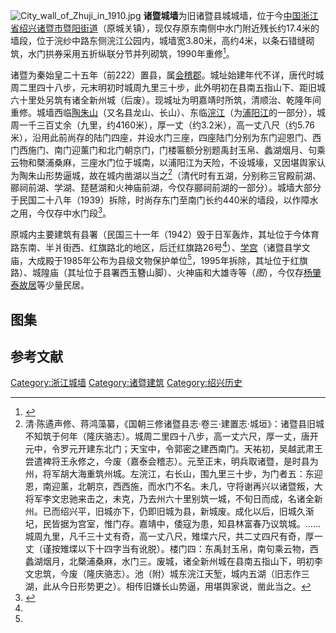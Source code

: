 [[File:City_wall_of_Zhuji_in_1910.jpg|thumb]]
{{文物保护单位
| 级别 = 区级
| 省名 = 浙江省
| 市/县名 = 诸暨市
| 名称 = 城墙
| 图片 = [[File:City_wall_of_Zhuji_07_2015-04.jpg|260px]]<br><small>中水门外侧，2015年4月</small>
| 编号 = 不详
| 分类 = 古建筑
| 时代 = 明
| 所在 = 城关镇
| 登录 = 1981年5月
}} 
'''诸暨城墙'''为旧诸暨县城城墙，位于今[[中国|中国]][[浙江省|浙江省]][[绍兴市|绍兴]][[诸暨市|诸暨市]][[暨阳街道|暨阳街道]]（原城关镇），现仅存原东南侧中水门附近残长约17.4米的墙段，位于浣纱中路东侧浣江公园内，城墙宽3.80米，高约4米，以条石错缝砌筑，水门拱券采用五折纵联分节并列砌筑，1990年重修<ref name="市志">{{cite web|url=http://www.sx.gov.cn/col/col1406/|title=《绍兴市志 第三十五卷·文物古迹 第六章·历史建筑》|accessdate=2016-07-25|author=|publisher=绍兴市政府|archive-url=https://web.archive.org/web/20160304084514/http://www.sx.gov.cn/col/col1406/|archive-date=2016-03-04|dead-url=yes}}</ref>。

诸暨为秦始皇二十五年（前222）置县，属[[会稽郡|会稽郡]]。城址始建年代不详，唐代时城周二里四十八步，元末明初时城周九里三十步，此外明初在县南五指山下、距旧城六十里处另筑有诸全新州城（后废）。现城址为明嘉靖时所筑，清顺治、乾隆年间重修。城墙西临[[陶朱山|陶朱山]]（又名县龙山、长山）、东临[[浣江|浣江]]（为[[浦阳江|浦阳江]]的一部分），城周一千三百丈余（九里，约4160米），厚一丈（约3.2米），高一丈八尺（约5.76米），沿用此前尚存的陆门四座，并设水门三座，四座陆门分别为东门迎恩门、西门西施门、南门迎薰门和北门朝京门，门楼匾额分别题禹封玉帛、蠡湖烟月、句乘云物和槩浦桑麻，三座水门位于城南，以浦阳江为天险，不设城壕，又因堪舆家认为陶朱山形势逼城，故在城内凿湖以当之<ref>清·陈遹声修、蒋鸿藻纂，《国朝三修诸暨县志·卷三·建置志·城垣》：诸暨县旧城不知筑于何年（隆庆骆志）。城周二里四十八步，高一丈六尺，厚一丈，唐开元中，令罗元开建东北门；天宝中，令郭密之建西南门。天祐初，吴越武肃王尝遣裨将王永修之，今废（嘉泰会稽志）。元至正末，明兵取诸暨，是时县为州，将军胡大海重筑州城。左浣江，右长山，围九里三十步，为门者五：东迎恩，南迎薰，北朝京，西西施，而水门不名。未几，守将谢再兴以诸暨叛，大将军李文忠驰来击之，未克，乃去州六十里别筑一城，不旬日而成，名诸全新州。已而绍兴平，旧城亦下，仍即旧城为县，新城废。成化以后，旧城久渐圮，民皆据为宫室，惟门存。嘉靖中，倭寇为患，知县林富春乃议筑城。……城周九里，凡千三十丈有奇，高一丈八尺，雉堞六尺，共二丈四尺有奇，厚一丈（谨按雉堞以下十四字当有讹脱）。楼门四：东禹封玉帛，南句乘云物，西蠡湖烟月，北槩浦桑麻，水门三。废城，诸全新州城在县南五指山下，明初李文忠筑，今废（隆庆骆志）。池（附）城东浣江天堑，城内五湖（旧志作三湖，此从今日形势更之）。相传旧嫌长山势逼，用堪舆家说，凿此当之。</ref>（清代时有五湖，分别称三官殿前湖、郦祠前湖、学湖、琵琶湖和火神庙前湖，今仅存郦祠前湖的一部分）。城墙大部分于民国二十八年（1939）拆除，时尚存东门至南门长约440米的墙段，以作障水之用，今仅存中水门段<ref name="建置">{{cite web|url=http://www.zhuji.net/zjgk/lssy.asp|title=《诸暨概况·历史溯源》|accessdate=2016-08-03|author=|publisher=诸暨在线|archive-date=2015-05-21|archive-url=https://web.archive.org/web/20150521012900/http://www.zhuji.net/zjgk/lssy.asp|dead-url=no}}</ref>。

原城内主要建筑有县署（民国三十一年（1942）毁于日军轰炸，其址位于今体育路东南、半爿街西、红旗路北的地区，后迁红旗路26号<ref name="建置" />）、[[诸暨文庙|学宫]]（诸暨县学文庙，大成殿于1985年公布为县级文物保护单位<ref name="市志" />，1995年拆除，其址位于红旗路）、城隍庙（其址位于县署西玉簪山脚）、火神庙和大雄寺等（''图''），今仅存[[杨肇泰故居|杨肇泰故居]]等少量民居。

== 图集 ==
== 参考文献 ==
{{Reflist|2}}
{{Commons category|City wall of Zhuji}}
{{浙江省境内的古城墙}}

{{DEFAULTSORT:Z诸}}
[[Category:浙江城墙|Category:浙江城墙]]
[[Category:诸暨建筑|Category:诸暨建筑]]
[[Category:绍兴历史|Category:绍兴历史]]